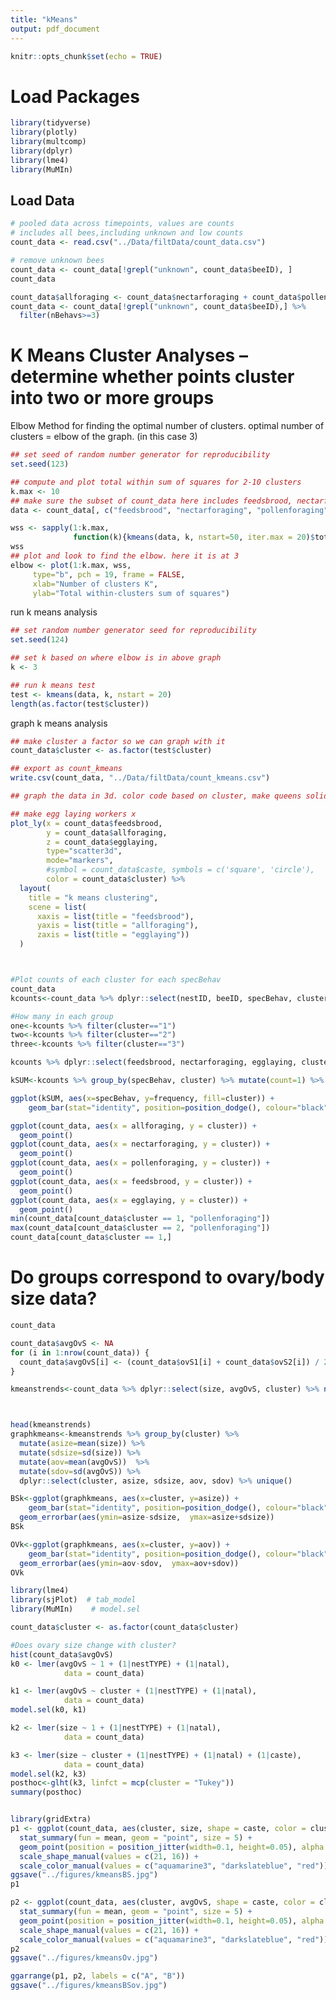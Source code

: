 ```yaml
---
title: "kMeans"
output: pdf_document
---
```


```r
knitr::opts_chunk$set(echo = TRUE)
```

# Load Packages
```r
library(tidyverse)
library(plotly)
library(multcomp)
library(dplyr)
library(lme4)
library(MuMIn)  

```

## Load Data
```r
# pooled data across timepoints, values are counts
# includes all bees,including unknown and low counts
count_data <- read.csv("../Data/filtData/count_data.csv")

# remove unknown bees
count_data <- count_data[!grepl("unknown", count_data$beeID), ]
count_data

count_data$allforaging <- count_data$nectarforaging + count_data$pollenforaging
count_data <- count_data[!grepl("unknown", count_data$beeID),] %>%
  filter(nBehavs>=3)

```

# K Means Cluster Analyses -- determine whether points cluster into two or more groups
Elbow Method for finding the optimal number of clusters. optimal number of clusters = elbow of the graph. (in this case 3)
```r
## set seed of random number generator for reproducibility
set.seed(123)

## compute and plot total within sum of squares for 2-10 clusters
k.max <- 10
## make sure the subset of count_data here includes feedsbrood, nectarforage, pollenforage, egglaying
data <- count_data[, c("feedsbrood", "nectarforaging", "pollenforaging", "egglaying")] 

wss <- sapply(1:k.max, 
              function(k){kmeans(data, k, nstart=50, iter.max = 20)$tot.withinss})
wss
## plot and look to find the elbow. here it is at 3
elbow <- plot(1:k.max, wss,
     type="b", pch = 19, frame = FALSE, 
     xlab="Number of clusters K",
     ylab="Total within-clusters sum of squares")
```

run k means analysis
```r
## set random number generator seed for reproducibility
set.seed(124)

## set k based on where elbow is in above graph
k <- 3

## run k means test
test <- kmeans(data, k, nstart = 20)
length(as.factor(test$cluster))
```
 graph k means analysis
```r
## make cluster a factor so we can graph with it
count_data$cluster <- as.factor(test$cluster)

## export as count_kmeans
write.csv(count_data, "../Data/filtData/count_kmeans.csv")

## graph the data in 3d. color code based on cluster, make queens solid circles and workers open circles. 

## make egg laying workers x 
plot_ly(x = count_data$feedsbrood, 
        y = count_data$allforaging, 
        z = count_data$egglaying, 
        type="scatter3d", 
        mode="markers",
        #symbol = count_data$caste, symbols = c('square', 'circle'),
        color = count_data$cluster) %>%
  layout(
    title = "k means clustering",
    scene = list(
      xaxis = list(title = "feedsbrood"),
      yaxis = list(title = "allforaging"),
      zaxis = list(title = "egglaying"))
  )



#Plot counts of each cluster for each specBehav
count_data
kcounts<-count_data %>% dplyr::select(nestID, beeID, specBehav, cluster, egglaying, nectarforaging, feedsbrood, pollenforaging)

#How many in each group
one<-kcounts %>% filter(cluster=="1")
two<-kcounts %>% filter(cluster=="2")
three<-kcounts %>% filter(cluster=="3")

kcounts %>% dplyr::select(feedsbrood, nectarforaging, egglaying, cluster) %>% arrange(feedsbrood)

kSUM<-kcounts %>% group_by(specBehav, cluster) %>% mutate(count=1) %>% mutate(frequency=sum(count)) %>% dplyr::select(specBehav, cluster, frequency) %>% unique()

ggplot(kSUM, aes(x=specBehav, y=frequency, fill=cluster)) +
    geom_bar(stat="identity", position=position_dodge(), colour="black")

ggplot(count_data, aes(x = allforaging, y = cluster)) +
  geom_point()
ggplot(count_data, aes(x = nectarforaging, y = cluster)) +
  geom_point()
ggplot(count_data, aes(x = pollenforaging, y = cluster)) +
  geom_point()
ggplot(count_data, aes(x = feedsbrood, y = cluster)) +
  geom_point()
ggplot(count_data, aes(x = egglaying, y = cluster)) +
  geom_point()
min(count_data[count_data$cluster == 1, "pollenforaging"])
max(count_data[count_data$cluster == 2, "pollenforaging"])
count_data[count_data$cluster == 1,]
```
# Do groups correspond to ovary/body size data?  
```r
count_data

count_data$avgOvS <- NA
for (i in 1:nrow(count_data)) {
  count_data$avgOvS[i] <- (count_data$ovS1[i] + count_data$ovS2[i]) / 2
}

kmeanstrends<-count_data %>% dplyr::select(size, avgOvS, cluster) %>% na.omit()



head(kmeanstrends)
graphkmeans<-kmeanstrends %>% group_by(cluster) %>% 
  mutate(asize=mean(size)) %>%  
  mutate(sdsize=sd(size)) %>% 
  mutate(aov=mean(avgOvS))  %>% 
  mutate(sdov=sd(avgOvS)) %>% 
  dplyr::select(cluster, asize, sdsize, aov, sdov) %>% unique()

BSk<-ggplot(graphkmeans, aes(x=cluster, y=asize)) +
    geom_bar(stat="identity", position=position_dodge(), colour="black") + 
  geom_errorbar(aes(ymin=asize-sdsize,  ymax=asize+sdsize))
BSk

OVk<-ggplot(graphkmeans, aes(x=cluster, y=aov)) +
    geom_bar(stat="identity", position=position_dodge(), colour="black") + 
  geom_errorbar(aes(ymin=aov-sdov,  ymax=aov+sdov))
OVk

library(lme4)
library(sjPlot)  # tab_model
library(MuMIn)    # model.sel

count_data$cluster <- as.factor(count_data$cluster)

#Does ovary size change with cluster? 
hist(count_data$avgOvS)
k0 <- lmer(avgOvS ~ 1 + (1|nestTYPE) + (1|natal),
            data = count_data)

k1 <- lmer(avgOvS ~ cluster + (1|nestTYPE) + (1|natal),
            data = count_data)
model.sel(k0, k1)

k2 <- lmer(size ~ 1 + (1|nestTYPE) + (1|natal),
            data = count_data)

k3 <- lmer(size ~ cluster + (1|nestTYPE) + (1|natal) + (1|caste),
            data = count_data)
model.sel(k2, k3)
posthoc<-glht(k3, linfct = mcp(cluster = "Tukey"))
summary(posthoc)


library(gridExtra)
p1 <- ggplot(count_data, aes(cluster, size, shape = caste, color = cluster)) +
  stat_summary(fun = mean, geom = "point", size = 5) +
  geom_point(position = position_jitter(width=0.1, height=0.05), alpha = 0.5) +
  scale_shape_manual(values = c(21, 16)) +
  scale_color_manual(values = c("aquamarine3", "darkslateblue", "red"))
ggsave("../figures/kmeansBS.jpg")
p1

p2 <- ggplot(count_data, aes(cluster, avgOvS, shape = caste, color = cluster)) +
  stat_summary(fun = mean, geom = "point", size = 5) +
  geom_point(position = position_jitter(width=0.1, height=0.05), alpha = 0.5) +
  scale_shape_manual(values = c(21, 16)) + 
  scale_color_manual(values = c("aquamarine3", "darkslateblue", "red"))
p2
ggsave("../figures/kmeansOv.jpg")

ggarrange(p1, p2, labels = c("A", "B"))
ggsave("../figures/kmeansBSov.jpg")
```






